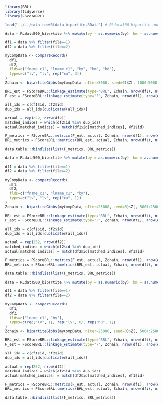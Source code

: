 
```r
library(BRL)
library(tidyverse)
library(FScoreBRL)

load("../../data-raw/RLdata_bipartite.RData") # RLdata500_bipartite and RLdata10000_bipartite

data = RLdata500_bipartite %>% mutate(by = as.numeric(by), bm = as.numeric(bm), bd = as.numeric(bd))

df1 = data %>% filter(file==1)
df2 = data %>% filter(file==2)

myCompData <- compareRecords(
  df1, 
  df2, 
  flds=c("fname_c1", "lname_c1", "by", "bm", "bd"),
  types=c("lv", "lv", rep("nu", 3))
)
Zchain <- bipartiteGibbs(myCompData, nIter=5000, seed=0)$Z[, 1000:5000]

BRL_est = FScoreBRL::linkage_estimate(type="BRL", Zchain, nrow(df1), nrow(df2))
F_est = FScoreBRL::linkage_estimate(type="F", Zchain, nrow(df1), nrow(df2))

all_ids = c(df1$id, df2$id)
dup_ids = all_ids[duplicated(all_ids)]

actual = rep(252, nrow(df2))
matched_indices = which(df2$id %in% dup_ids)
actual[matched_indices] = match(df2$id[matched_indices], df1$id)

F_metrics = FScoreBRL::metrics(F_est, actual, Zchain, nrow(df1), nrow(df2))
BRL_metrics = FScoreBRL::metrics(BRL_est, actual, Zchain, nrow(df1), nrow(df2))

data.table::rbindlist(list(F_metrics, BRL_metrics))
```

```r
data = RLdata500_bipartite %>% mutate(by = as.numeric(by), bm = as.numeric(bm), bd = as.numeric(bd))

df1 = data %>% filter(file==1)
df2 = data %>% filter(file==2)

myCompData <- compareRecords(
  df1, 
  df2, 
  flds=c("fname_c1", "lname_c1", "by"),
  types=c("lv", "lv", rep("nu", 1))
)
Zchain <- bipartiteGibbs(myCompData, nIter=25000, seed=0)$Z[, 5000:25000]

BRL_est = FScoreBRL::linkage_estimate(type="BRL", Zchain, nrow(df1), nrow(df2))
F_est = FScoreBRL::linkage_estimate(type="F", Zchain, nrow(df1), nrow(df2))

all_ids = c(df1$id, df2$id)
dup_ids = all_ids[duplicated(all_ids)]

actual = rep(252, nrow(df2))
matched_indices = which(df2$id %in% dup_ids)
actual[matched_indices] = match(df2$id[matched_indices], df1$id)

F_metrics = FScoreBRL::metrics(F_est, actual, Zchain, nrow(df1), nrow(df2))
BRL_metrics = FScoreBRL::metrics(BRL_est, actual, Zchain, nrow(df1), nrow(df2))

data.table::rbindlist(list(F_metrics, BRL_metrics))
```


```r
data = RLdata500_bipartite %>% mutate(by = as.numeric(by), bm = as.numeric(bm), bd = as.numeric(bd))

df1 = data %>% filter(file==1)
df2 = data %>% filter(file==2)

myCompData <- compareRecords(
  df1, 
  df2, 
  flds=c("lname_c1", "by"),
  types=c(rep("lv", 1), rep("lv", 0), rep("nu", 1))
)
Zchain <- bipartiteGibbs(myCompData, nIter=25000, seed=0)$Z[, 5000:25000]

BRL_est = FScoreBRL::linkage_estimate(type="BRL", Zchain, nrow(df1), nrow(df2))
F_est = FScoreBRL::linkage_estimate(type="F", Zchain, nrow(df1), nrow(df2))

all_ids = c(df1$id, df2$id)
dup_ids = all_ids[duplicated(all_ids)]

actual = rep(252, nrow(df2))
matched_indices = which(df2$id %in% dup_ids)
actual[matched_indices] = match(df2$id[matched_indices], df1$id)

F_metrics = FScoreBRL::metrics(F_est, actual, Zchain, nrow(df1), nrow(df2))
BRL_metrics = FScoreBRL::metrics(BRL_est, actual, Zchain, nrow(df1), nrow(df2))

data.table::rbindlist(list(F_metrics, BRL_metrics))
```












